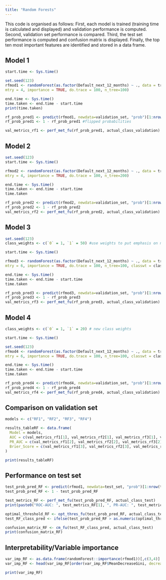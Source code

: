 ```yaml
---
title: "Random Forests"
---
```


This code is organised as follows: 
First, each model is trained (training time is calculated and displayed) and validation performance is computed.
Second, validation set performance is compared.
Third, the test set performance is computed and confusion matrix is displayed. 
Finally, the top ten most important features are identified and stored in a data frame.


## Model 1

```r
start.time <- Sys.time()

set.seed(123)
rfmod1 <- randomForest(as.factor(Default_next_12_months) ~ ., data = train_set,
mtry = 4, importance = TRUE, do.trace = 100, n_tree=100)

end.time <- Sys.time()
time.taken <- end.time - start.time
print(time.taken)

rf_prob_pred1 <- predict(rfmod1, newdata=validation_set, "prob")[1:nrow(validation_set)]
rf_prob_pred1 <- 1 - rf_prob_pred1 #flipped probabilities

val_metrics_rf1 <- perf_met_fu(rf_prob_pred1, actual_class_validation)
```



## Model 2

```r
set.seed(123)
start.time <- Sys.time()

rfmod2 <- randomForest(as.factor(Default_next_12_months) ~ ., data = train_set,
mtry = 4, importance = TRUE, do.trace = 100, n_tree=200)

end.time <- Sys.time()
time.taken <- end.time - start.time
time.taken

rf_prob_pred2 <- predict(rfmod2, newdata=validation_set, "prob")[1:nrow(validation_set)]
rf_prob_pred2 <- 1 - rf_prob_pred2
val_metrics_rf2 <- perf_met_fu(rf_prob_pred2, actual_class_validation)
```



## Model 3

```r
set.seed(123)
class_weights <- c(`0` = 1, `1` = 50) #use weights to put emphasis on minority class

start.time <- Sys.time()

rfmod3 <- randomForest(as.factor(Default_next_12_months) ~ ., data = train_set,
mtry = 6, importance = TRUE, do.trace = 100, n_tree=100, classwt = class_weights)

end.time <- Sys.time()
time.taken <- end.time - start.time
time.taken

rf_prob_pred3 <- predict(rfmod3, newdata=validation_set, "prob")[1:nrow(validation_set)]
rf_prob_pred3 <- 1 - rf_prob_pred3
val_metrics_rf3 <- perf_met_fu(rf_prob_pred3, actual_class_validation)
```



## Model 4

```r
class_weights <- c(`0` = 1, `1` = 20) # new class weights

start.time <- Sys.time()

set.seed(123)
rfmod4 <- randomForest(as.factor(Default_next_12_months) ~ ., data = train_set,
mtry = 6, importance = TRUE, do.trace = 100, n_tree=100, classwt = class_weights)

end.time <- Sys.time()
time.taken <- end.time - start.time
time.taken

rf_prob_pred4 <- predict(rfmod4, newdata=validation_set, "prob")[1:nrow(validation_set)]
rf_prob_pred4 <- 1 - rf_prob_pred4
val_metrics_rf4 <- perf_met_fu(rf_prob_pred4, actual_class_validation)
```



## Comparison on validation set

```r
models <- c("RF1", "RF2", "RF3", "RF4")

results_tableRF <- data.frame(
  Model = models,
  AUC = c(val_metrics_rf1[1], val_metrics_rf2[1], val_metrics_rf3[1], val_metrics_rf4[1]),
  PR_AUC = c(val_metrics_rf1[2], val_metrics_rf2[2], val_metrics_rf3[2], val_metrics_rf4[2]),
  Brier_Score = c(val_metrics_rf1[3], val_metrics_rf2[3], val_metrics_rf3[3], val_metrics_rf4[3])
)

print(results_tableRF)
```



## Performance on test set
```r
test_prob_pred_RF <- predict(rfmod1, newdata=test_set, "prob")[1:nrow(test_set)]
test_prob_pred_RF <- 1 - test_prob_pred_RF

test_metrics_RF <- perf_met_fu(test_prob_pred_RF, actual_class_test)
print(paste0("ROC-AUC: ", test_metrics_RF[1], ", PR-AUC: ", test_metrics_RF[2], ", Brier score: ", test_metrics_RF[3]))

optimal_threshold_RF <- opt_thres_fu(test_prob_pred_RF, actual_class_test)
test_RF_class_pred <- ifelse(test_prob_pred_RF > as.numeric(optimal_threshold_RF)[1], 1, 0)

confusion_matrix_RF <- cm_fu(test_RF_class_pred, actual_class_test)
print(confusion_matrix_RF)
```



## Interpretability/Variable importance

```r
var_imp_RF <- as.data.frame(randomForest::importance(rfmod1))[,c(3,4)]
var_imp_RF <- head(var_imp_RF[order(var_imp_RF$MeanDecreaseGini, decreasing = TRUE), ], 10)

print(var_imp_RF)
```
